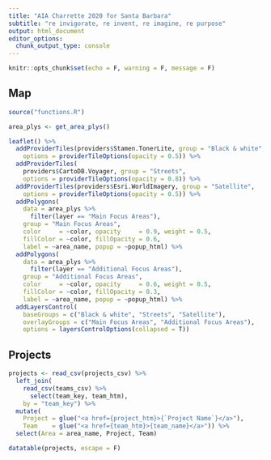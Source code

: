 ```yaml
---
title: "AIA Charrette 2020 for Santa Barbara"
subtitle: "re invigorate, re invent, re imagine, re purpose"
output: html_document
editor_options: 
  chunk_output_type: console
---
```


```r
knitr::opts_chunk$set(echo = F, warning = F, message = F)
```

## Map

```r
source("functions.R")

area_plys <- get_area_plys()

leaflet() %>% 
  addProviderTiles(providers$Stamen.TonerLite, group = "Black & white",
    options = providerTileOptions(opacity = 0.5)) %>% 
  addProviderTiles(
    providers$CartoDB.Voyager, group = "Streets",
    options = providerTileOptions(opacity = 0.8)) %>%
  addProviderTiles(providers$Esri.WorldImagery, group = "Satellite",
    options = providerTileOptions(opacity = 0.5)) %>% 
  addPolygons(
    data = area_plys %>% 
      filter(layer == "Main Focus Areas"),
    group = "Main Focus Areas",
    color     = ~color, opacity     = 0.9, weight = 0.5,
    fillColor = ~color, fillOpacity = 0.6,
    label = ~area_name, popup = ~popup_html) %>%
  addPolygons(
    data = area_plys %>% 
      filter(layer == "Additional Focus Areas"),
    group = "Additional Focus Areas",
    color     = ~color, opacity     = 0.6, weight = 0.5,
    fillColor = ~color, fillOpacity = 0.3,
    label = ~area_name, popup = ~popup_html) %>%
  addLayersControl(
    baseGroups = c("Black & white", "Streets", "Satellite"),
    overlayGroups = c("Main Focus Areas", "Additional Focus Areas"),
    options = layersControlOptions(collapsed = T))
```

## Projects

```r
projects <- read_csv(projects_csv) %>% 
  left_join(
    read_csv(teams_csv) %>% 
      select(team_key, team_htm),
    by = "team_key") %>% 
  mutate(
    Project = glue("<a href={project_htm}>{`Project Name`}</a>"), 
    Team    = glue("<a href={team_htm}>{team_name}</a>")) %>% 
  select(Area = area_name, Project, Team)

datatable(projects, escape = F)  
```
